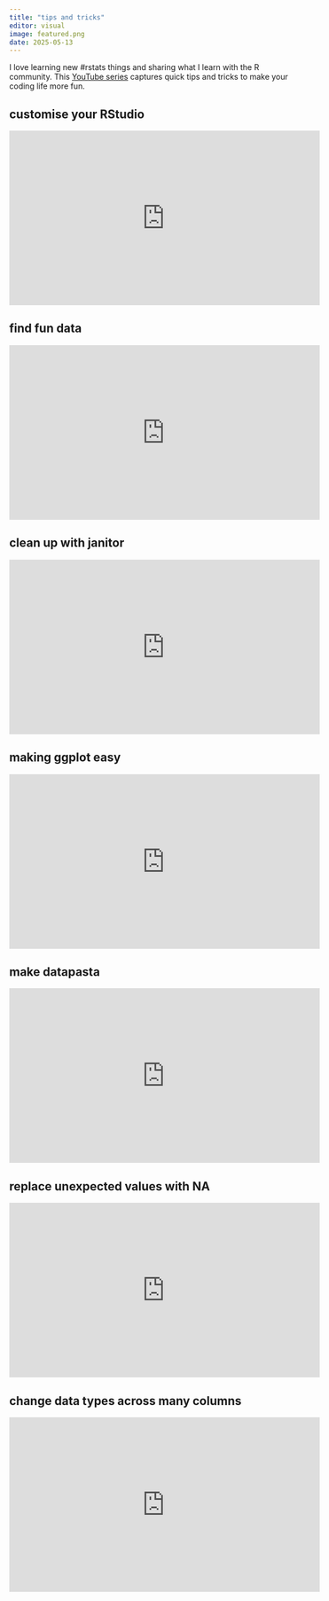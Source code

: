 ```yaml
---
title: "tips and tricks"
editor: visual
image: featured.png
date: 2025-05-13
---
```


I love learning new #rstats things and sharing what I learn with the R community. This [YouTube series](https://www.youtube.com/playlist?list=PLo7u2ckYa5eYyz805B2MzfpeYU9d9Mft5) captures quick tips and tricks to make your coding life more fun.

## customise your RStudio

<iframe width="560" height="315" src="https://www.youtube.com/embed/kGQAn384jeY?si=LhV8zD7FCbGpEYRn" title="YouTube video player" frameborder="0" allow="accelerometer; autoplay; clipboard-write; encrypted-media; gyroscope; picture-in-picture; web-share" referrerpolicy="strict-origin-when-cross-origin" allowfullscreen>

</iframe>

## find fun data

<iframe width="560" height="315" src="https://www.youtube.com/embed/OLq0fpsglJU?si=KWCnCVe5tFcmA3bP" title="YouTube video player" frameborder="0" allow="accelerometer; autoplay; clipboard-write; encrypted-media; gyroscope; picture-in-picture; web-share" referrerpolicy="strict-origin-when-cross-origin" allowfullscreen>

</iframe>

## clean up with janitor

<iframe width="560" height="315" src="https://www.youtube.com/embed/VvXElkQ_Y8w?si=iDcZtzm6n1GG-0aU" title="YouTube video player" frameborder="0" allow="accelerometer; autoplay; clipboard-write; encrypted-media; gyroscope; picture-in-picture; web-share" referrerpolicy="strict-origin-when-cross-origin" allowfullscreen>

</iframe>

## making ggplot easy

<iframe width="560" height="315" src="https://www.youtube.com/embed/PX8m69owHAs?si=mI6nXtLvu7QZU5z2" title="YouTube video player" frameborder="0" allow="accelerometer; autoplay; clipboard-write; encrypted-media; gyroscope; picture-in-picture; web-share" referrerpolicy="strict-origin-when-cross-origin" allowfullscreen>

</iframe>

## make datapasta

<iframe width="560" height="315" src="https://www.youtube.com/embed/utQmq0M2jQ8?si=nIEoaJHB9-aAuv5k" title="YouTube video player" frameborder="0" allow="accelerometer; autoplay; clipboard-write; encrypted-media; gyroscope; picture-in-picture; web-share" referrerpolicy="strict-origin-when-cross-origin" allowfullscreen>

</iframe>


## replace unexpected values with NA

<iframe width="560" height="315" src="https://www.youtube.com/embed/99L5j45Hkec?si=y8QgGE59aVhs5Bri" title="YouTube video player" frameborder="0" allow="accelerometer; autoplay; clipboard-write; encrypted-media; gyroscope; picture-in-picture; web-share" referrerpolicy="strict-origin-when-cross-origin" allowfullscreen></iframe>

## change data types across many columns

<iframe width="560" height="315" src="https://www.youtube.com/embed/1H1w4KhTfn8?si=uPT-2czGA-1JOEYR" title="YouTube video player" frameborder="0" allow="accelerometer; autoplay; clipboard-write; encrypted-media; gyroscope; picture-in-picture; web-share" referrerpolicy="strict-origin-when-cross-origin" allowfullscreen></iframe>
